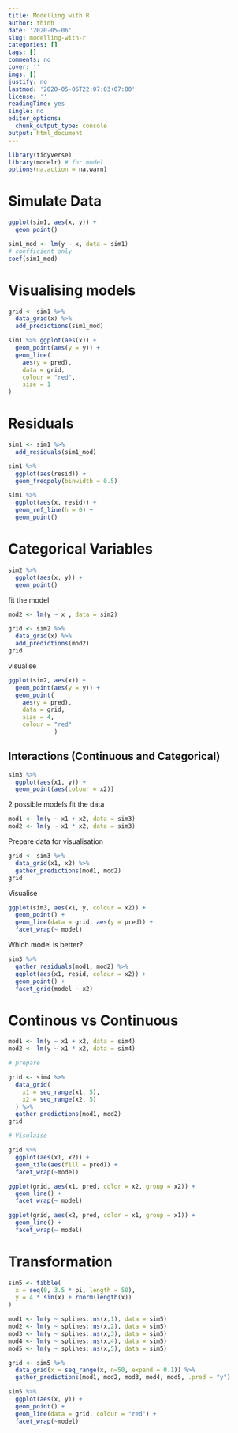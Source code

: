 ```yaml
---
title: Modelling with R
author: thinh
date: '2020-05-06'
slug: modelling-with-r
categories: []
tags: []
comments: no
cover: ''
imgs: []
justify: no
lastmod: '2020-05-06T22:07:03+07:00'
license: ''
readingTime: yes
single: no
editor_options: 
  chunk_output_type: console
output: html_document
---
```


```r
library(tidyverse)
library(modelr) # for model 
options(na.action = na.warn)
```

# Simulate Data 

```r
ggplot(sim1, aes(x, y)) + 
  geom_point()
```


```r
sim1_mod <- lm(y ~ x, data = sim1)
# coefficient only
coef(sim1_mod)
```

# Visualising models 

```r
grid <- sim1 %>% 
  data_grid(x) %>% 
  add_predictions(sim1_mod)
```

```r
sim1 %>% ggplot(aes(x)) + 
  geom_point(aes(y = y)) + 
  geom_line(
    aes(y = pred),
    data = grid,
    colour = "red", 
    size = 1
)
```

# Residuals

```r
sim1 <- sim1 %>% 
  add_residuals(sim1_mod)
```


```r
sim1 %>% 
  ggplot(aes(resid)) + 
  geom_freqpoly(binwidth = 0.5)
```


```r
sim1 %>% 
  ggplot(aes(x, resid)) + 
  geom_ref_line(h = 0) +
  geom_point()
```


# Categorical Variables

```r
sim2 %>% 
  ggplot(aes(x, y)) + 
  geom_point()
```

fit the model 

```r
mod2 <- lm(y ~ x , data = sim2)

grid <- sim2 %>% 
  data_grid(x) %>% 
  add_predictions(mod2)
grid
```

visualise 

```r
ggplot(sim2, aes(x)) +
  geom_point(aes(y = y)) + 
  geom_point(
    aes(y = pred),
    data = grid,
    size = 4,
    colour = "red"
             )
```

## Interactions (Continuous and Categorical)

```r
sim3 %>% 
  ggplot(aes(x1, y)) + 
  geom_point(aes(colour = x2))
```

2 possible models fit the data

```r
mod1 <- lm(y ~ x1 + x2, data = sim3)
mod2 <- lm(y ~ x1 * x2, data = sim3)
```

Prepare data for visualisation 

```r
grid <- sim3 %>% 
  data_grid(x1, x2) %>% 
  gather_predictions(mod1, mod2)
grid 
```

Visualise

```r
ggplot(sim3, aes(x1, y, colour = x2)) + 
  geom_point() + 
  geom_line(data = grid, aes(y = pred)) + 
  facet_wrap(~ model)
```


Which model is better?

```r
sim3 %>%
  gather_residuals(mod1, mod2) %>% 
  ggplot(aes(x1, resid, colour = x2)) + 
  geom_point() + 
  facet_grid(model ~ x2)
```



# Continous vs Continuous 

```r
mod1 <- lm(y ~ x1 + x2, data = sim4)
mod2 <- lm(y ~ x1 * x2, data = sim4)
```

```r
# prepare 

grid <- sim4 %>% 
  data_grid(
    x1 = seq_range(x1, 5),
    x2 = seq_range(x2, 5)
  ) %>% 
  gather_predictions(mod1, mod2)
grid

```

```r
# Visulaise

grid %>% 
  ggplot(aes(x1, x2)) + 
  geom_tile(aes(fill = pred)) + 
  facet_wrap(~model)
```

```r
ggplot(grid, aes(x1, pred, color = x2, group = x2)) + 
  geom_line() + 
  facet_wrap(~ model) 

ggplot(grid, aes(x2, pred, color = x1, group = x1)) + 
  geom_line() + 
  facet_wrap(~ model)
```

# Transformation 

```r
sim5 <- tibble(
  x = seq(0, 3.5 * pi, length = 50), 
  y = 4 * sin(x) + rnorm(length(x))
)
```

```r
mod1 <- lm(y ~ splines::ns(x,1), data = sim5)
mod2 <- lm(y ~ splines::ns(x,2), data = sim5)
mod3 <- lm(y ~ splines::ns(x,3), data = sim5)
mod4 <- lm(y ~ splines::ns(x,4), data = sim5)
mod5 <- lm(y ~ splines::ns(x,5), data = sim5)

grid <- sim5 %>% 
  data_grid(x = seq_range(x, n=50, expand = 0.1)) %>% 
  gather_predictions(mod1, mod2, mod3, mod4, mod5, .pred = "y")
```

```r
sim5 %>% 
  ggplot(aes(x, y)) + 
  geom_point() + 
  geom_line(data = grid, colour = "red") +
  facet_wrap(~model)
```

